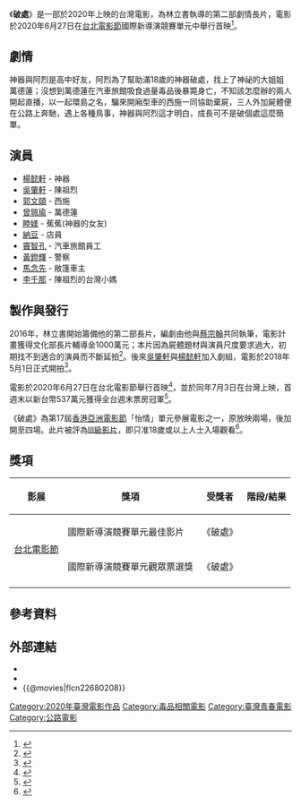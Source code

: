 {{Infobox film
| name           = 破處<br/>Leaving Virginia
| image          = 破處.jpg
| caption        = 
| director       = [[林立書|林立書]]
| producer       = 
| writer         = 
| screenplay     = [[林立書|林立書]]<br>[[蔡宗翰|蔡宗翰]]
| story          = 
| based on       = 
| starring       = [[楊懿軒|楊懿軒]]<br>[[吳肇軒|吳肇軒]]<br>[[大文|郭文頤]]
| music          = [[馬念先|馬念先]]
| cinematography = 
| editing        = 
| studio         = 
| distributor    = -{双}-喜電影
| released       = {{Film date|2020|6|27|[[台北電影節|台北電影節]]|2020|7|3|台灣|df=yes}}
| runtime        = 100分鐘
| country        = {{台灣電影產地}}
| language       = [[中華民國國語|國語]]<br>[[台語|台語]]
| budget         = 
| gross          = 新台幣1,263萬元<ref name="TFI">{{cite web |title=全國電影票房2020年10/05-10/11統計資訊 |url=https://www.tfi.org.tw/Content/TFI/PublicInfo/%E5%85%A8%E5%9C%8B%E9%9B%BB%E5%BD%B1%E7%A5%A8%E6%88%BF2020%E5%B9%B41005-1011%E7%B5%B1%E8%A8%88%E8%B3%87%E8%A8%8A.pdf? |website=[[國家電影中心|國家電影中心]] |date=2020-10-15 |access-date=2020-10-16 |archive-date=2020-10-15 |archive-url=https://web.archive.org/web/20201015074219/https://www.tfi.org.tw/Content/TFI/PublicInfo/%E5%85%A8%E5%9C%8B%E9%9B%BB%E5%BD%B1%E7%A5%A8%E6%88%BF2020%E5%B9%B41005-1011%E7%B5%B1%E8%A8%88%E8%B3%87%E8%A8%8A.pdf |dead-url=no }}</ref>
}}

《'''破處'''》是一部於2020年上映的台灣電影，為林立書執導的第二部劇情長片，電影於2020年6月27日在[[台北電影節|台北電影節]]國際新導演競賽單元中舉行首映<ref>{{Cite news|url=https://www.rti.org.tw/news/view/id/2070141|title=賴索托首部電影 奪台北電影節國際新導演競賽最佳影片|publisher=[[中央社|中央社]]|date=2020-06-30|accessdate=2020-07-07|archive-date=2020-07-07|archive-url=https://web.archive.org/web/20200707155921/https://www.rti.org.tw/news/view/id/2070141|dead-url=no}}</ref>。

== 劇情 ==
神器與阿烈是高中好友，阿烈為了幫助滿18歲的神器破處，找上了神祕的大姐姐萬德蓮；沒想到萬德蓮在汽車旅館吸食過量毒品後暴斃身亡，不知該怎麼辦的兩人開起直播，以一起環島之名，騙來開廂型車的西施一同協助棄屍，三人外加屍體便在公路上奔馳，遇上各種鳥事，神器與阿烈這才明白，成長可不是破個處這麼簡單。

== 演員 ==
* [[楊懿軒|楊懿軒]] - 神器
* [[吳肇軒|吳肇軒]] - 陳祖烈
* [[大文|郭文頤]] - 西施
* [[曾珮瑜|曾珮瑜]] - 萬德蓮
* [[睦媄|睦媄]] - 蕉蕉(神器的女友)
* [[纳豆_(艺人)|納豆]] - 店員
* [[竇智孔|竇智孔]] - 汽車旅館員工
* [[黃鐙輝|黃鐙輝]] - 警察
* [[馬念先|馬念先]] - 敞篷車主
* [[李千那|李千那]] - 陳祖烈的台灣小媽

== 製作與發行 ==
2016年，林立書開始籌備他的第二部長片，編劇由他與[[蔡宗翰|蔡宗翰]]共同執筆，電影計畫獲得文化部長片輔導金1000萬元；本片因為屍體題材與演員尺度要求過大，初期找不到適合的演員而不斷延拍<ref>{{Cite news|url=https://star.ettoday.net/news/1085084|title=「2處男找網友破處結果死人了」　國片找無人急喊卡！|publisher=ETtoday|date=2018-01-03|accessdate=2020-07-07|archive-date=2020-07-07|archive-url=https://web.archive.org/web/20200707155743/https://star.ettoday.net/news/1085084|dead-url=no}}</ref>。後來[[吳肇軒|吳肇軒]]與[[楊懿軒|楊懿軒]]加入劇組，電影於2018年5月1日正式開拍<ref>{{Cite news|url=https://star.ettoday.net/news/1160684|title=國片《破處》大玩摩鐵約炮　2鮮肉「浴衣牽手照」飄腐味|publisher=ETtoday|date=2018-05-01|accessdate=2020-07-07|archive-date=2020-07-07|archive-url=https://web.archive.org/web/20200707192011/https://star.ettoday.net/news/1160684|dead-url=no}}</ref>。

電影於2020年6月27日在台北電影節舉行首映<ref>{{Cite news|url=https://star.ettoday.net/news/1741157|title=楊懿軒「裸鳥嘿咻」0防護措施　一喊卡…曾珮瑜秒遞毛巾遮下體|publisher=ETtoday|date=2020-06-18|accessdate=2020-07-07|archive-date=2020-07-04|archive-url=https://web.archive.org/web/20200704093132/https://star.ettoday.net/news/1741157|dead-url=no}}</ref>，並於同年7月3日在台灣上映，首週末以新台幣537萬元獲得全台週末票房冠軍<ref>{{Cite news|url=https://ent.ltn.com.tw/news/paper/1384512|title=《破處》首週夯賣537萬奪冠 地方姊姊預告幫觀眾登大人|publisher=[[自由時報|自由時報]]|date=2020-07-07|accessdate=2020-07-07|archive-date=2021-02-23|archive-url=https://web.archive.org/web/20210223053846/https://ent.ltn.com.tw/news/paper/1384512|dead-url=no}}</ref>。

{{start box}}
{{succession prize box|《[[½的魔法|½的魔法]]》|《[[角落小夥伴|角落小夥伴電影版：魔法繪本裡的新朋友]]》|{{flagicon|TWN}}[[2020年台北週末票房冠軍|2020年台北週末票房冠軍]]|第27週}}
{{succession prize box|《[[72小時前哨救援|72小時前哨救援]]》|《[[角落小夥伴|角落小夥伴電影版：魔法繪本裡的新朋友]]》|{{flagicon|TWN}}[[2020年台灣單週票房冠軍#週末票房列表|2020年台灣週末票房冠軍]]|第27週}}
{{end box}}

《破處》為第17屆[[香港亞洲電影節|香港亞洲電影節]]「怡情」單元參展電影之一，原放映兩場，後加開至四場。此片被評為[[香港電影分級制度|III級影片]]，即只准18歲或以上人士入場觀看<ref>{{Cite news|url=https://www.facebook.com/HKAFF/posts/4014071108622590|title=《破處》被評為III級|publisher=[[香港亞洲電影節|香港亞洲電影節]]|date=2020-10-29}}</ref>。

== 獎項 ==
{|class="sortable wikitable" style="text-align:center"
|-
! 影展 !! 獎項 !! 受獎者 !! 階段/結果
|-
| rowspan="2"|[[台北電影節|台北電影節]]
| 國際新導演競賽單元最佳影片
| 《破處》
| {{nom}}
|- 
| 國際新導演競賽單元觀眾票選獎
| 《破處》
| {{won}}
|- 
|}

== 參考資料 ==
{{reflist}}

==外部連結==
*{{IMDb title|12369160}}
*{{Yahoomovie id|10641}}
*{{@movies|flcn22680208}}

{{Portal bar|台灣|電影}}
{{DEFAULTSORT:Leaving Virginia}}
[[Category:2020年臺灣電影作品|Category:2020年臺灣電影作品]]
[[Category:毒品相關電影|Category:毒品相關電影]]
[[Category:臺灣青春電影|Category:臺灣青春電影]]
[[Category:公路電影|Category:公路電影]]